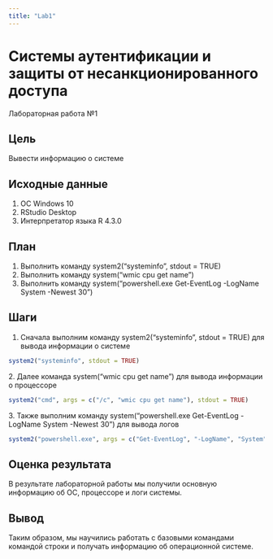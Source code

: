 ---
title: "Lab1"
---

# Системы аутентификации и защиты от несанкционированного доступа

Лабораторная работа №1

## Цель

Вывести информацию о системе

## Исходные данные

1.  ОС Windows 10
2.  RStudio Desktop
3.  Интерпретатор языка R 4.3.0

## План

1.  Выполнить команду system2("systeminfo", stdout = TRUE)
2.  Выполнить команду system("wmic cpu get name")
3.  Выполнить команду system("powershell.exe Get-EventLog -LogName System -Newest 30")

## Шаги

1.  Сначала выполним команду system2("systeminfo", stdout = TRUE) для вывода информации о системе

```{r}
system2("systeminfo", stdout = TRUE)
```

2\. Далее команда system("wmic cpu get name") для вывода информации о процессоре

```{r}
system2("cmd", args = c("/c", "wmic cpu get name"), stdout = TRUE)
```

3\. Также выполним команду system("powershell.exe Get-EventLog -LogName System -Newest 30") для вывода логов

```{r}
system2("powershell.exe", args = c("Get-EventLog", "-LogName", "System", "-Newest", "30"), stdout = TRUE)
```

## Оценка результата

В результате лабораторной работы мы получили основную информацию об ОС, процессоре и логи системы.

## Вывод

Таким образом, мы научились работать с базовыми командами командой строки и получать информацию об операционной системе.